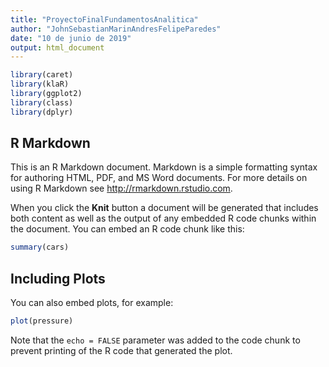 ```yaml
---
title: "ProyectoFinalFundamentosAnalitica"
author: "JohnSebastianMarinAndresFelipeParedes"
date: "10 de junio de 2019"
output: html_document
---
```


```r
library(caret)
library(klaR)
library(ggplot2)
library(class)
library(dplyr)
```

## R Markdown

This is an R Markdown document. Markdown is a simple formatting syntax for authoring HTML, PDF, and MS Word documents. For more details on using R Markdown see <http://rmarkdown.rstudio.com>.

When you click the **Knit** button a document will be generated that includes both content as well as the output of any embedded R code chunks within the document. You can embed an R code chunk like this:

```r
summary(cars)
```

## Including Plots

You can also embed plots, for example:

```r
plot(pressure)
```

Note that the `echo = FALSE` parameter was added to the code chunk to prevent printing of the R code that generated the plot.
